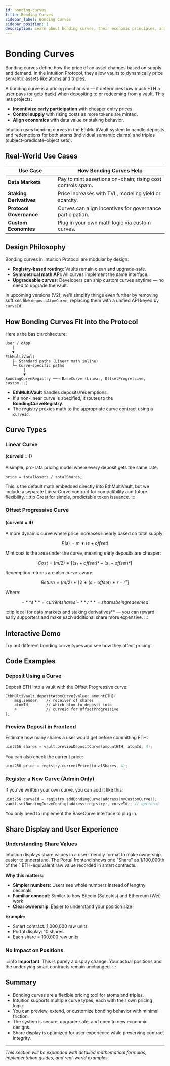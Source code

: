 ```yaml
---
id: bonding-curves
title: Bonding Curves
sidebar_label: Bonding Curves
sidebar_position: 1
description: Learn about bonding curves, their economic principles, and how to implement them in Intuition applications
---
```


# Bonding Curves

Bonding curves define how the price of an asset changes based on supply and demand. In the Intuition Protocol, they allow vaults to dynamically price semantic assets like atoms and triples.

A bonding curve is a pricing mechanism — it determines how much ETH a user pays (or gets back) when depositing to or redeeming from a vault. This lets projects:

- **Incentivize early participation** with cheaper entry prices.
- **Control supply** with rising costs as more tokens are minted.
- **Align economics** with data value or staking behavior.

Intuition uses bonding curves in the EthMultiVault system to handle deposits and redemptions for both atoms (individual semantic claims) and triples (subject–predicate–object sets).


##  Real-World Use Cases

| Use Case | How Bonding Curves Help |
|----------|-------------------------|
| **Data Markets** | Pay to mint assertions on-chain; rising cost controls spam. |
| **Staking Derivatives** | Price increases with TVL, modeling yield or scarcity. |
| **Protocol Governance** | Curves can align incentives for governance participation. |
| **Custom Economies** | Plug in your own math logic via custom curves. |

##  Design Philosophy

Bonding curves in Intuition Protocol are modular by design:

- **Registry-based routing**: Vaults remain clean and upgrade-safe.
- **Symmetrical math API**: All curves implement the same interface.
- **Upgradeable curves**: Developers can ship custom curves anytime — no need to upgrade the vault.

In upcoming versions (V2), we'll simplify things even further by removing suffixes like `depositAtomCurve`, replacing them with a unified API keyed by `curveId`.


## How Bonding Curves Fit into the Protocol

Here's the basic architecture:

```
User / dApp
   │
   ▼
EthMultiVault
   ├─ Standard paths (Linear math inline)
   └─ Curve-specific paths
        │
        ▼
BondingCurveRegistry ──→ BaseCurve (Linear, OffsetProgressive, custom...)
```

- **EthMultiVault** handles deposits/redemptions.
- If a non-linear curve is specified, it routes to the **BondingCurveRegistry**.
- The registry proxies math to the appropriate curve contract using a `curveId`.

##  Curve Types

### Linear Curve 
#### (curveId = 1)

A simple, pro-rata pricing model where every deposit gets the same rate:

```solidity
price = totalAssets / totalShares;
```

This is the default math embedded directly into EthMultiVault, but we include a separate LinearCurve contract for compatibility and future flexibility.
:::tip
 Great for simple, predictable token issuance.
:::
### Offset Progressive Curve 
#### (curveId = 4)

A more dynamic curve where price increases linearly based on total supply:

```math
P(s) = m ∗ (s + offset)
```

Mint cost is the area under the curve, meaning early deposits are cheaper:

```math
Cost = (m/2) ∗ [(s₂ + offset)² − (s₁ + offset)²]
```

Redemption returns are also curve-aware:

```math
Return = (m/2) ∗ [2 ∗ (s + offset) ∗ r − r²]
```

Where:
```math
- **s** = current shares
- **r** = shares being redeemed
```
:::tip 
Ideal for data markets and staking derivatives** — you can reward early supporters and make each additional share more expensive.
:::

## Interactive Demo

Try out different bonding curve types and see how they affect pricing:


<BondingCurveDemo />

##  Code Examples

###  Deposit Using a Curve

Deposit ETH into a vault with the Offset Progressive curve:

```solidity
EthMultiVault.depositAtomCurve{value: amountETH}(
    msg.sender,   // receiver of shares
    atomId,       // which atom to deposit into
    4             // curveId for OffsetProgressive
);
```

###  Preview Deposit in Frontend

Estimate how many shares a user would get before committing ETH:

```cpp
uint256 shares = vault.previewDepositCurve(amountETH, atomId, 4);
```

You can also check the current price:

```cpp
uint256 price = registry.currentPrice(totalShares, 4);
```

###  Register a New Curve (Admin Only)

If you've written your own curve, you can add it like this:

```cpp
uint256 curveId = registry.addBondingCurve(address(myCustomCurve));
vault.setBondingCurveConfig(address(registry), curveId); // optional
```

You only need to implement the BaseCurve interface to plug in.


## Share Display and User Experience

### Understanding Share Values

Intuition displays share values in a user-friendly format to make ownership easier to understand. The Portal frontend shows one "Share" as 1/100,000th of the 1 ETH-equivalent raw value recorded in smart contracts.

**Why this matters:**
- **Simpler numbers**: Users see whole numbers instead of lengthy decimals
- **Familiar concept**: Similar to how Bitcoin (Satoshis) and Ethereum (Wei) work
- **Clear ownership**: Easier to understand your position size

**Example:**
- Smart contract: 1,000,000 raw units
- Portal display: 10 shares
- Each share = 100,000 raw units

### No Impact on Positions
:::info
**Important**: This is purely a display change. Your actual positions and the underlying smart contracts remain unchanged.
:::
##  Summary

- Bonding curves are a flexible pricing tool for atoms and triples.
- Intuition supports multiple curve types, each with their own pricing logic.
- You can preview, extend, or customize bonding behavior with minimal friction.
- The system is secure, upgrade-safe, and open to new economic designs.
- Share display is optimized for user experience while preserving contract integrity.


---

*This section will be expanded with detailed mathematical formulas, implementation guides, and real-world examples.*
